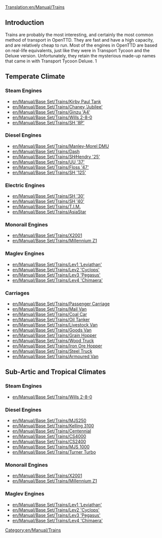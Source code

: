 [[Translation:en/Manual/Trains]]
==Introduction==
Trains are probably the most interesting, and certainly the most common method of transport in OpenTTD.  They are fast and have a high capacity, and are relatively cheap to run.  Most of the engines in OpenTTD are based on real-life equivalents, just like they were in Transport Tycoon and the Deluxe version.  Unfortunately, they retain the mysterious made-up names that came in with Transport Tycoon Deluxe.
1

==Temperate Climate==
===Steam Engines===
*[[en/Manual/Base Set/Trains/Kirby Paul Tank]]
*[[en/Manual/Base Set/Trains/Chaney 'Jubilee']]
*[[en/Manual/Base Set/Trains/Ginzu 'A4']]
*[[en/Manual/Base Set/Trains/Wills 2-8-0]]
*[[en/Manual/Base Set/Trains/SH '8P']]

===Diesel Engines===
*[[en/Manual/Base Set/Trains/Manley-Morel DMU]]
*[[en/Manual/Base Set/Trains/Dash]]
*[[en/Manual/Base Set/Trains/SH∕Hendry '25']]
*[[en/Manual/Base Set/Trains/UU '37']]
*[[en/Manual/Base Set/Trains/Floss '47']]
*[[en/Manual/Base Set/Trains/SH '125']]

===Electric Engines===
*[[en/Manual/Base Set/Trains/SH '30']]
*[[en/Manual/Base Set/Trains/SH '40']]
*[[en/Manual/Base Set/Trains/T.I.M.]]
*[[en/Manual/Base Set/Trains/AsiaStar]]

===Monorail Engines===
*[[en/Manual/Base Set/Trains/X2001]]
*[[en/Manual/Base Set/Trains/Millennium Z1]]

===Maglev Engines===
*[[en/Manual/Base Set/Trains/Lev1 'Leviathan']]
*[[en/Manual/Base Set/Trains/Lev2 'Cyclops']]
*[[en/Manual/Base Set/Trains/Lev3 'Pegasus']]
*[[en/Manual/Base Set/Trains/Lev4 'Chimaera']]

===Carriages===
*[[en/Manual/Base Set/Trains/Passenger Carriage]]
*[[en/Manual/Base Set/Trains/Mail Van]]
*[[en/Manual/Base Set/Trains/Coal Car]]
*[[en/Manual/Base Set/Trains/Oil Tanker]]
*[[en/Manual/Base Set/Trains/Livestock Van]]
*[[en/Manual/Base Set/Trains/Goods Van]]
*[[en/Manual/Base Set/Trains/Grain Hopper]]
*[[en/Manual/Base Set/Trains/Wood Truck]]
*[[en/Manual/Base Set/Trains/Iron Ore Hopper]]
*[[en/Manual/Base Set/Trains/Steel Truck]]
*[[en/Manual/Base Set/Trains/Armoured Van]]

==Sub-Artic and Tropical Climates==
===Steam Engines===
*[[en/Manual/Base Set/Trains/Wills 2-8-0]]

===Diesel Engines===
*[[en/Manual/Base Set/Trains/MJS250]]
*[[en/Manual/Base Set/Trains/Kelling 3100]]
*[[en/Manual/Base Set/Trains/Centennial]]
*[[en/Manual/Base Set/Trains/CS4000]]
*[[en/Manual/Base Set/Trains/CS2400]]
*[[en/Manual/Base Set/Trains/MJS 1000]]
*[[en/Manual/Base Set/Trains/Turner Turbo]]

===Monorail Engines===
*[[en/Manual/Base Set/Trains/X2001]]
*[[en/Manual/Base Set/Trains/Millennium Z1]]

===Maglev Engines===
*[[en/Manual/Base Set/Trains/Lev1 'Leviathan']]
*[[en/Manual/Base Set/Trains/Lev2 'Cyclops']]
*[[en/Manual/Base Set/Trains/Lev3 'Pegasus']]
*[[en/Manual/Base Set/Trains/Lev4 'Chimaera']]

[[Category:en/Manual/Trains]]